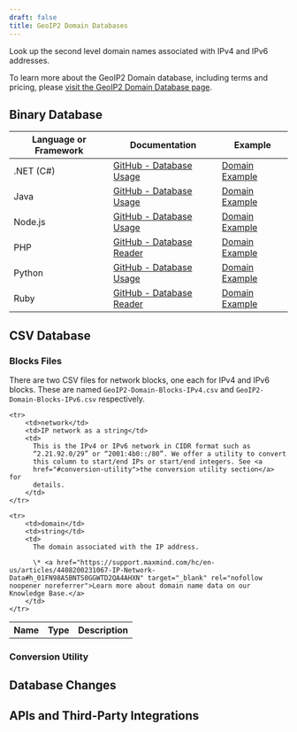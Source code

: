 ```yaml
---
draft: false
title: GeoIP2 Domain Databases
---
```



Look up the second level domain names associated with IPv4 and IPv6 addresses.

To learn more about the GeoIP2 Domain database, including terms and pricing,
please
[visit the GeoIP2 Domain Database page](https://www.maxmind.com/en/geoip2-domain-name-database).

<DataPrivacyWarning />

## Binary Database

<BinaryDatabases />

| Language or Framework | Documentation                                                                      | Example                                                                    |
| --------------------- | ---------------------------------------------------------------------------------- | -------------------------------------------------------------------------- |
| .NET (C#)             | [GitHub - Database Usage](https://github.com/maxmind/GeoIP2-dotnet#database-usage) | [Domain Example](https://github.com/maxmind/GeoIP2-dotnet#domain-database) |
| Java                  | [GitHub - Database Usage](https://github.com/maxmind/GeoIP2-java#database-usage)   | [Domain Example](https://github.com/maxmind/GeoIP2-java#domain)            |
| Node.js               | [GitHub - Database Usage](https://github.com/maxmind/GeoIP2-node#database-usage)   | [Domain Example](https://github.com/maxmind/GeoIP2-node#domain-example)    |
| PHP                   | [GitHub - Database Reader](https://github.com/maxmind/GeoIP2-php#database-reader)  | [Domain Example](https://github.com/maxmind/GeoIP2-php#domain-example)     |
| Python                | [GitHub - Database Usage](https://github.com/maxmind/GeoIP2-python#database-usage) | [Domain Example](https://github.com/maxmind/GeoIP2-python#domain-database) |
| Ruby                  | [GitHub - Database Reader](https://github.com/maxmind/GeoIP2-ruby#database-reader) | [Domain Example](https://github.com/maxmind/GeoIP2-ruby#domain-example)    |

## CSV Database

<CsvDatabasesIntro />

<ZipFileContent product-name="GeoIP2-Domain" />

<FileFormat />

### Blocks Files

There are two CSV files for network blocks, one each for IPv4 and IPv6 blocks.
These are named `GeoIP2-Domain-Blocks-IPv4.csv` and
`GeoIP2-Domain-Blocks-IPv6.csv` respectively.

<table>
  <tbody>
    <tr>
        <th>Name</th>
        <th>Type</th>
        <th>Description</th>
    </tr>

    <tr>
        <td>network</td>
        <td>IP network as a string</td>
        <td>
          This is the IPv4 or IPv6 network in CIDR format such as
          “2.21.92.0/29” or “2001:4b0::/80”. We offer a utility to convert
          this column to start/end IPs or start/end integers. See <a
          href="#conversion-utility">the conversion utility section</a> for
          details.
        </td>
    </tr>

    <tr>
        <td>domain</td>
        <td>string</td>
        <td>
          The domain associated with the IP address.

          \* <a href="https://support.maxmind.com/hc/en-us/articles/4408200231067-IP-Network-Data#h_01FN98A5BNTS0GGWTD2QA4AHXN" target="_blank" rel="nofollow noopener noreferrer">Learn more about domain name data on our Knowledge Base.</a>
        </td>
    </tr>

  </tbody>
</table>

### Conversion Utility

<ConversionUtility />

## Database Changes

<DatabaseChanges product="Domain" />

## APIs and Third-Party Integrations

<APIs />
